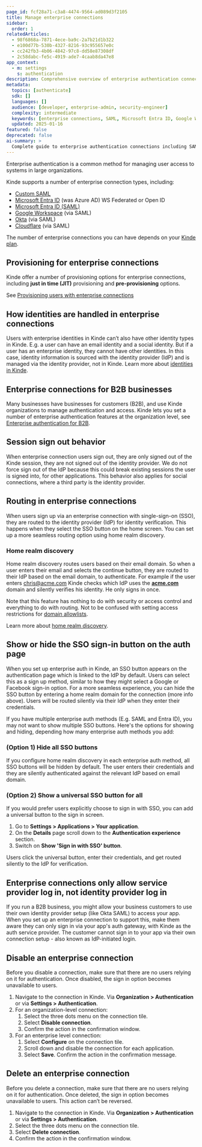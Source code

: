 ```yaml
---
page_id: fcf28a71-c3a8-4474-9564-ad089d3f2105
title: Manage enterprise connections
sidebar:
  order: 1
relatedArticles:
  - 98f6868a-7871-4ece-ba9c-2a7b21d1b322
  - e100d77b-530b-4327-8216-93c955657e0c
  - cc242fb3-4b06-4842-97c8-dd58e87308df
  - 2c58dabc-fe5c-4919-ade7-4caab8da47e8
app_context:
  - m: settings
    s: authentication
description: Comprehensive overview of enterprise authentication connections including SAML, Microsoft Entra ID, Google Workspace, Okta, and Cloudflare with provisioning options.
metadata:
  topics: [authenticate]
  sdk: []
  languages: []
  audience: [developer, enterprise-admin, security-engineer]
  complexity: intermediate
  keywords: [enterprise connections, SAML, Microsoft Entra ID, Google Workspace, Okta, Cloudflare, SSO, JIT provisioning]
  updated: 2025-01-16
featured: false
deprecated: false
ai-summary: >
  Complete guide to enterprise authentication connections including SAML, Microsoft Entra ID, and other providers with provisioning and identity management.
---
```


Enterprise authentication is a common method for managing user access to systems in large organizations.

Kinde supports a number of enterprise connection types, including:

- [Custom SAML](/authenticate/enterprise-connections/custom-saml/)
- [Microsoft Entra ID](/authenticate/enterprise-connections/azure/) (was Azure AD) WS Federated or Open ID
- [Microsoft Entra ID (SAML)](/authenticate/enterprise-connections/entra-id-saml/)
- [Google Workspace](/authenticate/enterprise-connections/custom-saml-google-workspace/) (via SAML)
- [Okta](/authenticate/enterprise-connections/okta-saml-connection/) (via SAML)
- [Cloudflare](/authenticate/enterprise-connections/cloudflare-saml/) (via SAML)

<Aside type="upgrade">

The number of enterprise connections you can have depends on your [Kinde plan](https://kinde.com/pricing/).

</Aside>

## Provisioning for enterprise connections

Kinde offer a number of provisioning options for enterprise connections, including **just in time (JIT)** provisioning and **pre-provisioning** options.

See [Provisioning users with enterprise connections](/authenticate/enterprise-connections/provision-users-enterprise/)

## How identities are handled in enterprise connections

Users with enterprise identities in Kinde can’t also have other identity types in Kinde. E.g. a user can have an email identity and a social identity. But if a user has an enterprise identity, they cannot have other identities. In this case, identity information is sourced with the identity provider (IdP) and is managed via the identity provider, not in Kinde. Learn more about [identities in Kinde](/authenticate/about-auth/identity-and-verification/).

## Enterprise connections for B2B businesses

Many businesses have businesses for customers (B2B), and use Kinde organizations to manage authentication and access. Kinde lets you set a number of enterprise authentication features at the organization level, see [Enterprise authentication for B2B](/authenticate/enterprise-connections/enterprise-connections-b2b/).

## Session sign out behavior 

When enterprise connection users sign out, they are only signed out of the Kinde session, they are not signed out of the identity provider. We do not force sign out of the IdP because this could break existing sessions the user is signed into, for other applications. This behavior also applies for social connections, where a third party is the identity provider.

## Routing in enterprise connections

When users sign up via an enterprise connection with single-sign-on (SSO), they are routed to the identity provider (IdP) for identity verification. This happens when they select the SSO button on the home screen. You can set up a more seamless routing option using home realm discovery.

### Home realm discovery

Home realm discovery routes users based on their email domain. So when a user enters their email and selects the continue button, they are routed to their IdP based on the email domain, to authenticate. For example if the user enters [chris@acme.com](mailto:chris@acme.com) Kinde checks which IdP uses the [**acme.com**](http://acme.com/) domain and silently verifies his identity. He only signs in once.

Note that this feature has nothing to do with security or access control and everything to do with routing. Not to be confused with setting access restrictions for [domain allowlists](/authenticate/enterprise-connections/enterprise-connections-b2b/).

Learn more about [home realm discovery](/authenticate/enterprise-connections/home-realm-discovery/).

## Show or hide the SSO sign-in button on the auth page

When you set up enterprise auth in Kinde, an SSO button appears on the authentication page which is linked to the IdP by default. Users can select this as a sign up method, similar to how they might select a Google or Facebook sign-in option. For a more seamless experience, you can hide the SSO button by entering a home realm domain for the connection (more info above). Users will be routed silently via their IdP when they enter their credentials.

If you have multiple enterprise auth methods (E.g. SAML and Entra ID), you may not want to show multiple SSO buttons. Here's the options for showing and hiding, depending how many enterprise auth methods you add:

### (Option 1) Hide all SSO buttons

If you configure home realm discovery in each enterprise auth method, all SSO buttons will be hidden by default. The user enters their credentials and they are silently authenticated against the relevant IdP based on email domain.

### (Option 2) Show a universal SSO button for all

If you would prefer users explicitly choose to sign in with SSO, you can add a universal button to the sign in screen. 

1. Go to **Settings > Applications > Your application**.
2. On the **Details** page scroll down to the **Authentication experience** section. 
3. Switch on **Show 'Sign in with SSO' button**.

Users click the universal button, enter their credentials, and get routed silently to the IdP for verification. 

## Enterprise connections only allow service provider log in, not identity provider log in

If you run a B2B business, you might allow your business customers to use their own identity provider setup (like Okta SAML) to access your app. When you set up an enterprise connection to support this, make them aware they can only sign in via your app's auth gateway, with Kinde as the auth service provider.
The customer cannot sign in to your app via their own connection setup - also known as IdP-initiated login.

## Disable an enterprise connection

<Aside type="danger">

Before you disable a connection, make sure that there are no users relying on it for authentication. Once disabled, the sign in option becomes unavailable to users.

</Aside>

1. Navigate to the connection in Kinde. Via **Organization > Authentication** or via **Settings > Authentication**.
2. For an organization-level connection:
   1. Select the three dots menu on the connection tile. 
   2. Select **Disable connection**. 
   3. Confirm the action in the confirmation window.
3. For an enterprise level connection:
   1. Select **Configure** on the connection tile.
   2. Scroll down and disable the connection for each application.
   3. Select **Save**. Confirm the action in the confirmation message.

## Delete an enterprise connection

<Aside type="danger">

Before you delete a connection, make sure that there are no users relying on it for authentication. Once deleted, the sign in option becomes unavailable to users. This action can’t be reversed.

</Aside>

1. Navigate to the connection in Kinde. Via **Organization > Authentication** or via **Settings > Authentication**.
2. Select the three dots menu on the connection tile.
3. Select **Delete connection**. 
4. Confirm the action in the confirmation window.
